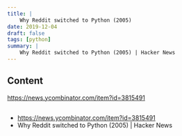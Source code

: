 ```yaml
---
title: |
    Why Reddit switched to Python (2005)
date: 2019-12-04
draft: false
tags: [python]
summary: |
    Why Reddit switched to Python (2005) | Hacker News
---
```


## Content

https://news.ycombinator.com/item?id=3815491


##

- https://news.ycombinator.com/item?id=3815491
- Why Reddit switched to Python (2005) | Hacker News
